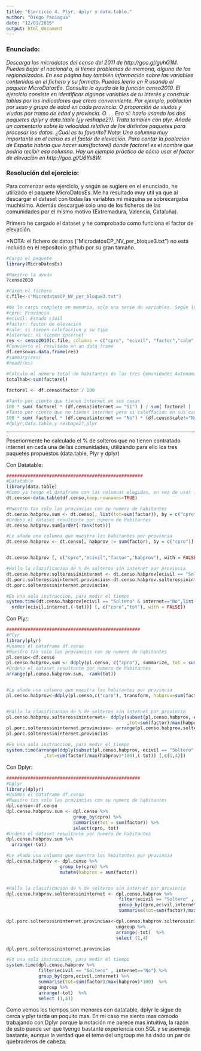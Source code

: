 ```yaml
---
title: "Ejercicio 4. Plyr, dplyr y data.table."
author: "Diego Paniagua"
date: "12/01/2015"
output: html_document
---
```


### Enunciado: ###

*Descarga los microdatos del censo del 2011 de http://goo.gl/guhG1M. Puedes bajar el nacional o, si tienes
problemas de memoria, alguno de los regionalizados. En esa página hay también información sobre las
variables contenidas en el fichero y su formato. Puedes leerlo en R usando el paquete MicroDatosEs. Consulta
la ayuda de la función censo2010.
El ejercicio consiste en identificar algunas variables de tu interés y construir tablas por los indicadores que
creas convenniente. Por ejemplo, población por sexo y grupo de edad en cada provincia. O proporción de
viudos y viudas por tramo de edad y provincia. O. . .
Eso sí: hazlo usando los dos paquetes dplyr y data.table (¿y reshape2?). Trata también con plyr. Añade
un comentario sobre la velocidad relativa de los distintos paquetes para procesar los datos. ¿Cuál es tu
favorito?
Nota: Una columna muy importante en el censo es el factor de elevación. Para contar la población de España
habria que hacer sum(factorel) donde factorel es el nombre que podría recibir esa columna. Hay un
ejemplo práctico de cómo usar el factor de elevación en http://goo.gl/U6Ys8W.*


### Resolución del ejercicio: ###

Para comenzar este ejercicio, y según se sugiere en el enunciado, he utilizado el paquete MicroDatosEs. Me ha resultado muy util ya que al descargar el dataset con todas las variables mi máquina se sobrecargaba muchísimo. Además descargué solo uno de los ficheros de las comunidades por el mismo motivo (Extremadura, Valencia, Cataluña).

Primero he cargado el dataset y he comprobado como funciona el factor de elevación.


*NOTA: el fichero de datos ("MicrodatosCP_NV_per_bloque3.txt") no está incluído en el repositorio github por su gran tamaño.

```r
#Cargo el paquete
library(MicroDatosEs)

#Muestro la ayuda
?censo2010

#Cargo el fichero
c.file<-("MicrodatosCP_NV_per_bloque3.txt")

#No lo cargo completo en memoria, solo una serie de variables. Según lo visto en la excel Personas detallado_WEB.xls, las variables son
#cpro: Provincia
#ecivil: Estado civil
#factor: factor de elevación
#cale: si tienen calefaccion y su tipo
#internet: si tienen internet 
res <- censo2010(c.file, columns = c("cpro", "ecivil", "factor","cale","internet"), summary = FALSE)
#Convierto el resultado en un data frame
df.censo=as.data.frame(res)
#summary(res)
#head(res)

#Calculo el número total de habitantes de las tres Comunidades Autonomas (Extremadura, Valencia, Cataluña)
totalhab<-sum(factorel)
               
factorel <- df.censo$factor / 100    

#Tanto por ciento que tienen internet en sus casas
100 * sum( factorel * (df.censo$internet == "Sí") ) / sum( factorel )
#Tanto por ciento que no tienen internet pero si caleffacion en sus casas
100 * sum( factorel * (df.censo$internet == "No") * (df.censo$cale!="No tiene calefacción") )/ sum( factorel )
#dplyr,data.table,y reshape2?,plyr
```
-----------------------------------


Poseriormente he calculado el % de solteros que no tienen contratado internet en cada una de las comunidades, utilizando para ello los tres paquetes propuestos (data.table, Plyr y dplyr)


Con Datatable: 


```r

###################################################
#Datatable
library(data.table)
#Como ya tengo el dataframe con las columnas elegidas, en vez de usar fread, convierto el dataframe a datatable
dt.censo<-data.table(df.censo,keep.rownames=TRUE)

#Muestro tan solo las provincias con su numero de habitantes
dt.censo.habprov.sum <- dt.censo[, list(tot=sum(factor)), by = c("cpro")]
#Ordeno el dataset resultante por numero de habitantes
dt.censo.habprov.sum[order(-rank(tot))]

#Le añado una columna que muestra los habitantes por provincia
dt.censo.habprov <- dt.censo[, habprov := sum(factor), by = c("cpro")]


dt.censo.habprov [, c("cpro","ecivil","factor","habprov"), with = FALSE]

#Hallo la clasificacion de % de solteros sin internet por provincia
dt.censo.habprov.solterossininternet <- dt.censo.habprov[ecivil == "Soltero" & internet=="No",list(tot=sum(factor)/max(habprov)*100) , by = c("cpro","ecivil","internet")]
dt.porc.solterossininternet.provincias<-dt.censo.habprov.solterossininternet  [order(ecivil,internet,(-tot))] [, c("cpro","tot"), with = FALSE]
dt.porc.solterossininternet.provincias

#En una sola instruccion, para medir el tiempo
system.time(dt.censo.habprov[ecivil == "Soltero" & internet=="No",list(tot=sum(factor)/max(habprov)*100) , by = c("cpro","ecivil","internet")] [
  order(ecivil,internet,(-tot))] [, c("cpro","tot"), with = FALSE])
```


Con Plyr:

```r
##################################################
#Plyr
library(plyr)
#Usamos el dataframe df.censo
#Muestro tan solo las provincias con su numero de habitantes
pl.censo<-df.censo
pl.censo.habprov.sum <- ddply(pl.censo, c("cpro"), summarize, tot = sum(factor))
#Ordeno el dataset resultante por numero de habitantes
arrange(pl.censo.habprov.sum, -rank(tot))


#Le añado una columna que muestra los habitantes por provincia
pl.censo.habprov<-ddply(pl.censo,c("cpro"), transform, habprov=sum(factor))


#Hallo la clasificacion de % de solteros sin internet por provincia
pl.censo.habprov.solterossininternet<- ddply(subset(pl.censo.habprov, ecivil == "Soltero" & internet=="No"), c("cpro","ecivil","internet"), summarise 
                                             ,tot=sum(factor)/max(habprov)*100)
pl.porc.solterossininternet.provincias<- arrange(pl.censo.habprov.solterossininternet,(-tot)) [,c(1,4)]
pl.porc.solterossininternet.provincias

#En una sola instruccion, para medir el tiempo
system.time(arrange(ddply(subset(pl.censo.habprov, ecivil == "Soltero" & internet=="No"), c("cpro","ecivil","internet"), summarise 
              ,tot=sum(factor)/max(habprov)*100),(-tot)) [,c(1,4)])
```



Con Dplyr:

```r
##################################################
#Dplyr
library(dplyr)
#Usamos el dataframe df.censo
#Muestro tan solo las provincias con su numero de habitantes
dpl.censo<-df.censo
dpl.censo.habprov.sum <- dpl.censo %>% 
                         group_by(cpro) %>% 
                         summarise(tot = sum(factor)) %>%
                         select(cpro, tot)
#Ordeno el dataset resultante por numero de habitantes
dpl.censo.habprov.sum %>% 
  arrange(-tot) 

#Le añado una columna que muestra los habitantes por provincia
dpl.censo.habprov <- dpl.censo %>% 
                    group_by(cpro) %>% 
                    mutate(habprov = sum(factor))


#Hallo la clasificacion de % de solteros sin internet por provincia
dpl.censo.habprov.solterossininternet <- dpl.censo.habprov %>% 
                                          filter(ecivil == "Soltero" , internet=="No") %>%
                                          group_by(cpro,ecivil,internet) %>% 
                                          summarise(tot=sum(factor)/max(habprov)*100) 

dpl.porc.solterossininternet.provincias<-dpl.censo.habprov.solterossininternet %>%
                                         ungroup %>%
                                         arrange(-tot)  %>%
                                         select (1,4)

dpl.porc.solterossininternet.provincias

#En una sola instruccion, para medir el tiempo
system.time(dpl.censo.habprov %>% 
            filter(ecivil == "Soltero" , internet=="No") %>%
            group_by(cpro,ecivil,internet) %>% 
            summarise(tot=sum(factor)/max(habprov)*100)  %>%  
            ungroup %>%
            arrange(-tot)  %>%
            select (1,4))


```

Como vemos los tiempos son menores con datatable, dplyr le sigue de cerca y plyr tarda un poquito mas. En mi caso me siento mas cómodo trabajando con Dplyr porque la notación me parece mas intuitiva, la razón de esto puede ser que tyengo bastante experiencia con SQL y se asemeja bastante, aunque la verdad que el tema del ungroup me ha dado un par de quebraderos de cabeza.
